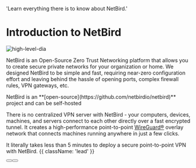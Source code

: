 
  'Learn everything there is to know about NetBird.'

# Introduction to NetBird

<p>
    <img src="/docs-static/img/open-source-zero-trust-networking.png" alt="high-level-dia" className="imagewrapper-big"/>
</p>

NetBird is an Open-Source Zero Trust Networking platform that allows you to create secure private networks for your
organization or home. We designed NetBird to be simple and fast, requiring near-zero configuration effort and leaving
behind the hassle of opening ports, complex firewall rules, VPN gateways, etc.

<Note>
    NetBird is an **[open-source](https://github.com/netbirdio/netbird)** project and can be self-hosted
</Note>

There is no centralized VPN server with NetBird - your computers, devices, machines, and servers connect to each other directly over a fast encrypted tunnel.
It creates a high-performance point-to-point [WireGuard®](https://www.wireguard.com/) overlay network that connects machines running anywhere in just a few clicks.

It literally takes less than 5 minutes to deploy a secure point-to-point VPN with NetBird. {{ className: 'lead' }}

<div className="not-prose mb-16 mt-6 flex gap-3">
  <Button href="https://app.netbird.io/install" arrow="right" children="Get started" />
  <Button href="https://github.com/netbirdio/netbird" variant="outline" children="Explore Github" />
</div>

<AboutNetbird />

<HowToGuides />



